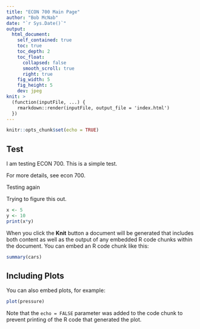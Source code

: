 ```yaml
---
title: "ECON 700 Main Page"
author: "Bob McNab"
date: "`r Sys.Date()`"
output: 
  html_document:
    self_contained: true
    toc: true
    toc_depth: 2
    toc_float:
      collapsed: false
      smooth_scroll: true
      right: true
    fig_width: 5
    fig_height: 5
    dev: jpeg
knit: >
  (function(inputFile, ...) {
    rmarkdown::render(inputFile, output_file = 'index.html')
  })
---
```




```r
knitr::opts_chunk$set(echo = TRUE)
```

## Test 

I am testing ECON 700. This is a simple test.

For more details, see econ 700.

Testing again

Trying to figure this out.

```r

x <- 5
y <- 10
print(x*y)

```



When you click the **Knit** button a document will be generated that includes both content as well as the output of any embedded R code chunks within the document. You can embed an R code chunk like this:

```r
summary(cars)
```

## Including Plots

You can also embed plots, for example:

```r
plot(pressure)
```

Note that the `echo = FALSE` parameter was added to the code chunk to prevent printing of the R code that generated the plot.
